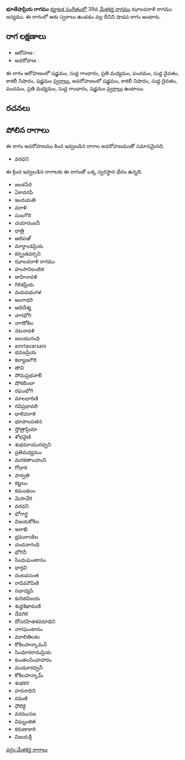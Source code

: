 {{Infobox ragam
	| name          	= భూతేషాప్రియ
	| synonym	    	= 
	| mela          	= 
	| chakra        	= 
	| janaka        	= 
	| type          	= శాడవ
	| arohanam      	= {{svaraC|S|G1|M2|P|D1|N3|S'}} 
	| avarohanam    	= {{svaraC|S'|N3|D1|P|M2|G1|S}}
	| jeeva         	=
	| chhaya        	=
	| nyasa         	=
	| vishesha      	= 
	| equivalent  		= 
}}
{{కర్ణాటక సంగీత రాగాలు}}
'''భూతేషాప్రియ రాగము''' [[కర్ణాటక సంగీతం]]లో 39వ [[మేళకర్త రాగము]] ఝాలవరాళి రాగము జన్యము.  ఈ రాగంలో ఆరు స్వరాలు ఉండడం వల్ల దీనిని షాడవ రాగం అంటారు.


==రాగ లక్షణాలు==


* ఆరోహణ : {{svaraC|S|G1|M2|P|D1|N3|S'}} 
* అవరోహణ : {{svaraC|S'|N3|D1|P|M2|G1|S}}

ఈ రాగం ఆరోహణంలో షడ్జమం, సుద్ద గాంధారం, ప్రతి మధ్యమం, పంచమం, సుద్ద దైవతం, కాకలీ నిషాదం, షడ్జమం [[స్వరాలు]], అవరోహణంలో షడ్జమం, కాకలీ నిషాదం, సుద్ద దైవతం, పంచమం, ప్రతి మధ్యమం, సుద్ద గాంధారం, షడ్జమం [[స్వరాలు]] ఉంటాయి.

==రచనలు==



==పోలిన రాగాలు==
ఈ రాగం అవరోహణము కింద ఇవ్వబడిన రాగాల అవరోహణముతో సమానమైనది.
* వరధని

ఈ క్రింద ఇవ్వబడిన రాగాలకు ఈ రాగంతో ఒక్క స్వరస్థాన భేదం ఉన్నది.
* జలకసేరి
* ఏకావరపి
* ఇందుమతి
* వరాళి
* సుబగౌరి
* చయారంజనీ
* ధాత్రి
* ఆదిపఞ్
* మార్తాండప్రియ
* కర్న్రతవర్సని
* ఝాలవరాళి రాగము
* హంసానిలంబిక
* జాహినావళి
* గిరిశప్రియ
* మరువభంగళ
* అంగాధరి
* ఆదిదేశ్య
* నాగభోగి
* నాగకోకిల
* నటనావళి
* జలయుగంధి
* amrtavarsani
* భవజప్రియ
* కల్యాణగౌరి
* తావి
* సోమప్రభవాలీ
* షోకబింబా
* రఘుభోగి
* మాలధారిణి
* రవిప్రభావలి
* ధాలివరాళి
* భూపాలపతన
* స్తోత్రాప్రియా
* శోభవైణి
* శుభమాయురధ్వని
* ప్రతిమధ్యమం
* మరకతాబహుని
* గోధారి
* పార్వతి
* కట్టలం
* కమండలం
* మెసావేరి
* వరధని
* భోగాగ్జ
* విజయకోకిల
* ఇలాఖి
* భ్రమరాoకిల
* చందనాగంధి
* భోగినీ
* సింధుఘంటానం
* భార్గవి
* దంటవసంత
* రావివరౌపిణి
* సభాద్యపి
* కురిజివిజయ
* శుధ్ధశిఖామణి
* దేవగిరి
* దోసరహితశవరూధిని
* నాగఘంటానం
* వరాలితిలకం
* కోకిలపాన్కామన్
* సింధూరరామప్రియ
* కుంతలసింహహారం
* మయూరధ్వనీ
* కోకిలపాన్కామ్
* శుభకర
* హరనాధిని
* రమణి
* ధౌలికై
* వరమునజ
* విఘ్నంజిత
* కరుణాకారి
* విజయశ్రీ



[[వర్గం:మేళకర్త రాగాలు]]